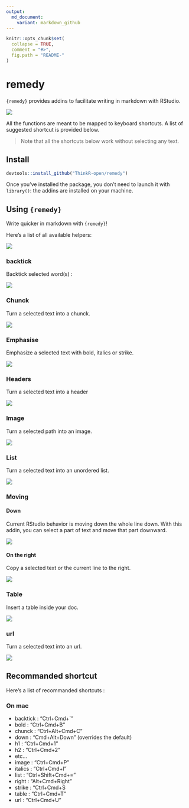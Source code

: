 ```yaml
---
output:
  md_document:
    variant: markdown_github
---
```


<!-- README.md is generated from README.Rmd. Please edit that file -->

```r
knitr::opts_chunk$set(
  collapse = TRUE,
  comment = "#>",
  fig.path = "README-"
)
```

# remedy

`{remedy}` provides addins to facilitate writing in markdown with RStudio.

![](remedy_example.gif)

All the functions are meant to be mapped to keyboard shortcuts. A list of suggested shortcut is provided below. 

> Note that all the shortcuts below work without selecting any text. 

## Install 

```r
devtools::install_github("ThinkR-open/remedy")
```

Once you've installed the package, you don't need to launch it with `library()`: the addins are installed on your machine. 

## Using `{remedy}`

Write quicker in markdown with `{remedy}`!

Here's a list of all available helpers:

![](readme_gif/remedy_example.gif)

### backtick

Backtick selected word(s) : 

![](readme_gif/backtick.gif)

### Chunck

Turn a selected text into a chunck.

![](readme_gif/chunck.gif)

### Emphasise

Emphasize a selected text with bold, italics or strike.

![](readme_gif/emphasise.gif)

### Headers

Turn a selected text into a header

![](readme_gif/header.gif)

### Image

Turn a selected path into an image. 

![](readme_gif/image.gif)

### List

Turn a selected text into an unordered list. 

![](readme_gif/list.gif)

### Moving 

#### Down 

Current RStudio behavior is moving down the whole line down. With this addin, you can select a part of text and move that part downward. 

![](readme_gif/down.gif)


#### On the right 

Copy a selected text or the current line to the right.

![](readme_gif/right.gif)


### Table

Insert a table inside your doc. 

![](readme_gif/table.gif)

### url

Turn a selected text into an url. 

![](readme_gif/url.gif)

## Recommanded shortcut 

Here's a list of recommanded shortcuts : 

### On mac 

+ backtick : "Ctrl+Cmd+`"
+ bold : "Ctrl+Cmd+B"
+ chunck : "Ctrl+Alt+Cmd+C"
+ down : "Cmd+Alt+Down" (overrides the default)
+ h1 : "Ctrl+Cmd+1"
+ h2 : "Ctrl+Cmd+2"
+ etc...
+ image : "Ctrl+Cmd+P"
+ italics : "Ctrl+Cmd+I"
+ list : "Ctrl+Shift+Cmd+="
+ right : "Alt+Cmd+Right"
+ strike : "Ctrl+Cmd+S
+ table : "Ctrl+Cmd+T"
+ url : "Ctrl+Cmd+U"
